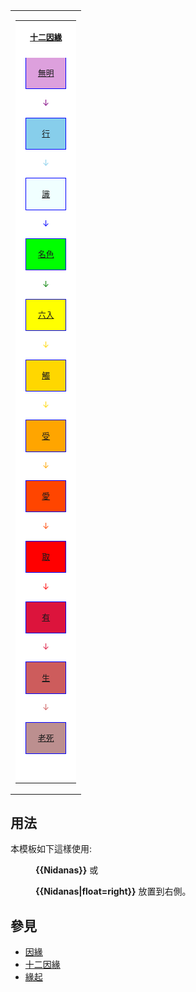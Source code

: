 <table class="nounderlines" cellpadding=5 style=" clear:right; float:{{{float|left}}}"><tr><td><table cellpadding=0 cellspacing=0 style="font-size:80%; text-align:center; border-{{#if:{{{float|}}}|left|right}}:1px solid DarkGray; background:white">
<tr>
<th rowspan=25>&nbsp;</th>
<th style="border-bottom:8px solid white; text-align:left">[[十二因緣]]</th>
<th rowspan=25>&nbsp;</th>
</tr>
<tr><td style="border:1px solid Blue; background:Plum">[[無明]]</td>
<tr><td><span style="color:Purple;">↓</span></td></tr>
<tr><td style="border:1px solid Blue; background:SkyBlue">[[行 (佛教)|行]]</td></tr>
<tr><td><span style="color:SkyBlue;">↓</span></td></tr>
<tr><td style="border:1px solid Blue; background:Azure">[[識]]</td></tr>
<tr><td><span style="color:Blue;">↓</span></td></tr>
<tr><td style="border:1px solid Blue; background:Lime">[[名色]]</td></tr>
<tr><td><span style="color:Green;">↓</span></td></tr>
<tr><td style="border:1px solid Blue; background:Yellow">[[六入]]</td></tr>
<tr><td><span style="color:Gold;">↓</span></td></tr>
<tr><td style="border:1px solid Blue; background:Gold">[[觸 (佛教)|觸]]</td></tr>
<tr><td><span style="color:Gold;">↓</span></td></tr>
<tr><td style="border:1px solid Blue; background:Orange">[[受 (佛教)|受]]</td></tr>
<tr><td><span style="color:Orange;">↓</span></td></tr>
<tr><td style="border:1px solid Blue; background:OrangeRed">[[愛 (佛教)|愛]]</td></tr>
<tr><td><span style="color:OrangeRed;">↓</span></td></tr>
<tr><td style="border:1px solid Blue; background:Red">[[取 (佛教)|取]]</td></tr>
<tr><td><span style="color:Red;">↓</span></td></tr>
<tr><td style="border:1px solid Blue; background:Crimson">[[有 (佛教)|有]]</td></tr>
<tr><td><span style="color:Crimson;">↓</span></td></tr>
<tr><td style="border:1px solid Blue; background:IndianRed">[[生 (佛教)|生]]</td></tr>
<tr><td><span style="color:IndianRed;">↓</span></td></tr>
<tr><td style="border:1px solid Blue; background:RosyBrown">[[老死]]</td></tr>
<tr><td>&nbsp;</td></tr>
</table></td></tr></table><noinclude>

== 用法 ==
本模板如下這樣使用:

:'''<nowiki>{{Nidanas}}</nowiki>'''  或

:'''<nowiki>{{Nidanas|float=right}}</nowiki>''' 放置到右側。

== 參見 ==

* [[因緣]]
* [[十二因緣]]
* [[緣起]]

[[Category:佛教模板|{{PAGENAME}}]]
</noinclude>